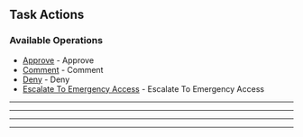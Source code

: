 
## Task Actions

### Available Operations

* [Approve](/python/task_actions/approve) - Approve
* [Comment](/python/task_actions/comment) - Comment
* [Deny](/python/task_actions/deny) - Deny
* [Escalate To Emergency Access](/python/task_actions/escalate_to_emergency_access) - Escalate To Emergency Access

---
<Approve />

---
<Comment />

---
<Deny />

---
<EscalateToEmergencyAccess />

